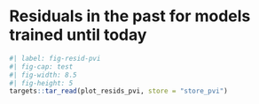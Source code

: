 # Residuals in the past for models trained until today

```r
#| label: fig-resid-pvi
#| fig-cap: test
#| fig-width: 8.5
#| fig-height: 5
targets::tar_read(plot_resids_pvi, store = "store_pvi")
```
